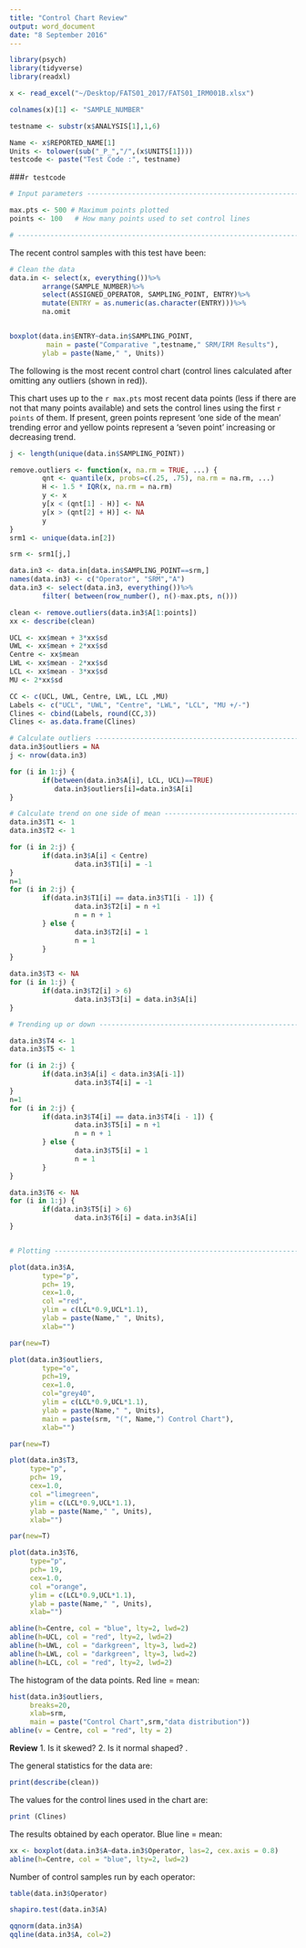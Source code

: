 ```yaml
---
title: "Control Chart Review"
output: word_document
date: "8 September 2016"
---
```


```r

library(psych)
library(tidyverse)
library(readxl)

x <- read_excel("~/Desktop/FATS01_2017/FATS01_IRM001B.xlsx")

colnames(x)[1] <- "SAMPLE_NUMBER"

testname <- substr(x$ANALYSIS[1],1,6)

Name <- x$REPORTED_NAME[1]
Units <- tolower(sub("_P_","/",(x$UNITS[1])))
testcode <- paste("Test Code :", testname)
```
###`r testcode`

```r
# Input parameters ----------------------------------------------------------------

max.pts <- 500 # Maximum points plotted
points <- 100   # How many points used to set control lines

# ---------------------------------------------------------------------------------
```

The recent control samples with this test have been:

```r

# Clean the data
data.in <- select(x, everything())%>%
        arrange(SAMPLE_NUMBER)%>%
        select(ASSIGNED_OPERATOR, SAMPLING_POINT, ENTRY)%>%
        mutate(ENTRY = as.numeric(as.character(ENTRY)))%>%
        na.omit


boxplot(data.in$ENTRY~data.in$SAMPLING_POINT,
         main = paste("Comparative ",testname," SRM/IRM Results"),
        ylab = paste(Name," ", Units))
```

The following is the most recent control chart (control lines calculated after omitting any outliers (shown in red)).

This chart uses up to the `r max.pts` most recent data points (less if there are not that many points available) and sets the control lines using the first `r points` of them.  If present, green points represent 'one side of the mean' trending error and yellow points represent a 'seven point' increasing or decreasing trend.

```r
j <- length(unique(data.in$SAMPLING_POINT))

remove.outliers <- function(x, na.rm = TRUE, ...) {
        qnt <- quantile(x, probs=c(.25, .75), na.rm = na.rm, ...)
        H <- 1.5 * IQR(x, na.rm = na.rm)
        y <- x
        y[x < (qnt[1] - H)] <- NA
        y[x > (qnt[2] + H)] <- NA
        y
}
srm1 <- unique(data.in[2])

srm <- srm1[j,]

data.in3 <- data.in[data.in$SAMPLING_POINT==srm,]
names(data.in3) <- c("Operator", "SRM","A")
data.in3 <- select(data.in3, everything())%>%
        filter( between(row_number(), n()-max.pts, n()))

clean <- remove.outliers(data.in3$A[1:points])
xx <- describe(clean)

UCL <- xx$mean + 3*xx$sd
UWL <- xx$mean + 2*xx$sd
Centre <- xx$mean 
LWL <- xx$mean - 2*xx$sd
LCL <- xx$mean - 3*xx$sd
MU <- 2*xx$sd

CC <- c(UCL, UWL, Centre, LWL, LCL ,MU)
Labels <- c("UCL", "UWL", "Centre", "LWL", "LCL", "MU +/-")
Clines <- cbind(Labels, round(CC,3))
Clines <- as.data.frame(Clines)

# Calculate outliers -----------------------------------------------------------
data.in3$outliers = NA
j <- nrow(data.in3)

for (i in 1:j) {
        if(between(data.in3$A[i], LCL, UCL)==TRUE)
           data.in3$outliers[i]=data.in3$A[i]
}

# Calculate trend on one side of mean ------------------------------------------
data.in3$T1 <- 1
data.in3$T2 <- 1

for (i in 2:j) {
        if(data.in3$A[i] < Centre)
                data.in3$T1[i] = -1
}
n=1
for (i in 2:j) {
        if(data.in3$T1[i] == data.in3$T1[i - 1]) {
                data.in3$T2[i] = n +1
                n = n + 1
        } else {  
                data.in3$T2[i] = 1
                n = 1
        }
}

data.in3$T3 <- NA
for (i in 1:j) {
        if(data.in3$T2[i] > 6)
                data.in3$T3[i] = data.in3$A[i]
}

# Trending up or down -----------------------------------------------------

data.in3$T4 <- 1
data.in3$T5 <- 1

for (i in 2:j) {
        if(data.in3$A[i] < data.in3$A[i-1])
                data.in3$T4[i] = -1
}
n=1
for (i in 2:j) {
        if(data.in3$T4[i] == data.in3$T4[i - 1]) {
                data.in3$T5[i] = n +1
                n = n + 1
        } else {  
                data.in3$T5[i] = 1
                n = 1
        }
}

data.in3$T6 <- NA
for (i in 1:j) {
        if(data.in3$T5[i] > 6)
                data.in3$T6[i] = data.in3$A[i]
}


# Plotting ----------------------------------------------------------------

plot(data.in3$A, 
        type="p", 
        pch= 19, 
        cex=1.0, 
        col ="red", 
        ylim = c(LCL*0.9,UCL*1.1),
        ylab = paste(Name," ", Units),
        xlab="")

par(new=T)

plot(data.in3$outliers, 
        type="o", 
        pch=19, 
        cex=1.0, 
        col="grey40", 
        ylim = c(LCL*0.9,UCL*1.1), 
        ylab = paste(Name," ", Units), 
        main = paste(srm, "(", Name,") Control Chart"),
        xlab="")

par(new=T)

plot(data.in3$T3, 
     type="p", 
     pch= 19, 
     cex=1.0, 
     col ="limegreen", 
     ylim = c(LCL*0.9,UCL*1.1),
     ylab = paste(Name," ", Units),
     xlab="")

par(new=T)

plot(data.in3$T6, 
     type="p", 
     pch= 19, 
     cex=1.0, 
     col ="orange", 
     ylim = c(LCL*0.9,UCL*1.1),
     ylab = paste(Name," ", Units),
     xlab="")

abline(h=Centre, col = "blue", lty=2, lwd=2)
abline(h=UCL, col = "red", lty=2, lwd=2)
abline(h=UWL, col = "darkgreen", lty=3, lwd=2)
abline(h=LWL, col = "darkgreen", lty=3, lwd=2)
abline(h=LCL, col = "red", lty=2, lwd=2)

```

The histogram of the data points.  Red line = mean:

```r
hist(data.in3$outliers, 
     breaks=20, 
     xlab=srm,
     main = paste("Control Chart",srm,"data distribution"))
abline(v = Centre, col = "red", lty = 2)
```

**Review**
1. Is it skewed?
2. Is it normal shaped?
.

The general statistics for the data are:

```r
print(describe(clean))
```

The values for the control lines used  in the chart are:

```r
print (Clines)
```

The results obtained by each operator.  Blue line = mean:

```r
xx <- boxplot(data.in3$A~data.in3$Operator, las=2, cex.axis = 0.8)
abline(h=Centre, col = "blue", lty=2, lwd=2)
```

Number of control samples run by each operator:

```r
table(data.in3$Operator)
```

```r
shapiro.test(data.in3$A)
```


```r
qqnorm(data.in3$A)
qqline(data.in3$A, col=2)
```

